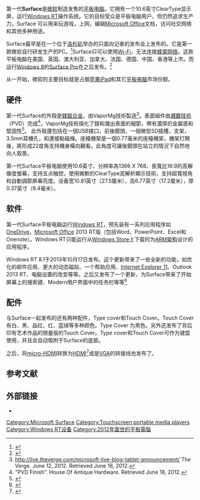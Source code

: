 {{NoteTA |G1=IT}}
{{Infobox information appliance
|name              = Surface （第一代）
|image = 
|developer         = [[微软|微软]]
|family            = [[Microsoft_Surface|Microsoft Surface]]
|release date      = '''发布''' 2012年6月18日 <br /> '''发售''' 2012年10月26日
|type              = [[平板电脑|平板电脑]]
|os                = [[Windows_RT|Windows RT]]
|power             = 内置可反复充电锂电池 31.5 W-h <br /> 24W 电源供应
| dimensions       = '''宽'''{{convert|10.81|in|cm}} <br />'''高'''{{convert|6.77|in|cm}} <br />'''厚'''{{convert|0.37|in|mm}}
|CPU               = [[Nvidia|Nvidia]] Quad-core Tegra 3
|memory            = 2 GB
|Storage           = 32 GB/64 GB
|successor         = [[Surface_2|Surface 2]]
| weight           = {{convert|1.5|lbs|g}}
|online service    = [[Windows_Store|Windows Store]], [[OneDrive|OneDrive]], [[Outlook.com|Outlook.com]], [[Microsoft_Account|Microsoft Account]], [[Xbox_Music|Xbox Music]], [[Xbox_Live|Xbox Live]]
|input             = 前后两个720p HD摄像头<br />双麦克风，立体声扬声器
|connectivity      = [[Wi-Fi|Wi-Fi]] (802.11 a/b/g/n) <br /> [[蓝牙|蓝牙]]4.0|Ports = USB 2.0 <br /> [[microSDXC|microSDXC]]卡槽<br />耳机插孔<br />micro-HDMI接口<br />连接保护套接口
|Sensors = [[光线感应器|光线感应器]]<br />[[加速计|加速计]]<br />[[陀螺仪|陀螺仪]]<br />[[罗盘|罗盘]]
}}
{{Surface}}

第一代'''Surface'''是[[微软|微软]]制造发售的[[平板电脑|平板电脑]]。它拥有一个10.6英寸ClearType显示屏，运行[[Windows_RT|Windows RT]]操作系统。它的目标受众是平板电脑用户，但仍然追求生产力。Surface 可以用来玩游戏，上网，编辑[[Microsoft_Office|Microsoft Office]]文档，访问社交网络和其他多种用途。

Surface最早是在一个位于[[洛杉矶|洛杉矶]]举办的只面向记者的发布会上发布的。它是第一款微软自行研发生产的PC。<ref>{{Cite web|url = http://www.neowin.net/news/microsoft-surface-based-windows-tablet-announced|title = Microsoft Surface based Windows Tablet announced|date = |accessdate = |website = |publisher = |last = |first = |archive-date = 2015-01-08|archive-url = https://web.archive.org/web/20150108180930/http://www.neowin.net/news/microsoft-surface-based-windows-tablet-announced|dead-url = no}}</ref>Surface只可以使用[[Wi-Fi|Wi-Fi]]，无法连接[[蜂窝网络|蜂窝网络]]。这款平板电脑在美国、英国、澳大利亚、加拿大、法国、德国、中国、香港等上市。而运行[[Windows_8|Windows 8]]的[[Surface_Pro|Surface Pro]]在之后发布。<ref>{{Cite web|url = http://www.neowin.net/news/microsoft-surface-to-be-sold-in-eight-countries|title = Microsoft Surface to be sold in eight countries|date = |accessdate = |website = |publisher = |last = |first = |archive-date = 2014-12-20|archive-url = https://web.archive.org/web/20141220054701/http://www.neowin.net/news/microsoft-surface-to-be-sold-in-eight-countries|dead-url = no}}</ref>

从一开始，微软的主要目标就是占据[[苹果|苹果]][[iPad|iPad]]和其它[[平板电脑|平板电脑]]市场份额。

== 硬件 ==
第一代Surface的外殼是[[鎂鋁合金|鎂鋁合金]]，由VaporMg技術製造<ref>http://live.theverge.com/microsoft-live-blog-tablet-announcement/ {{WebCite|url=https://www.webcitation.org/6FANFjoJB?url=http://live.theverge.com/microsoft-live-blog-tablet-announcement/ |date=20130316171558 |dateformat=iso }} The Verge. June 12, 2012. Retrieved June 18, 2012.</ref>。表面組件由[[PVD|濺鍍技術]]（PVD）完成<ref>"PVD Finish". House Of Antique Hardware. Retrieved June 18, 2012.</ref>，VaporMg技術熔化了鎂和濺出表面的細節，帶有濃厚的金屬感和堅固性<ref>{{Cite web |url=http://www.techbang.com/posts/9834-microsoft-surface-plate-appearances-windows-tablet-spring-has-come |title=存档副本 |accessdate=2014-12-23 |archive-date=2014-12-23 |archive-url=https://web.archive.org/web/20141223073848/http://www.techbang.com/posts/9834-microsoft-surface-plate-appearances-windows-tablet-spring-has-come |dead-url=no }}</ref>。
此外殼還包括在一個USB接口，前後鏡頭，一個微型SD插槽，支架，3.5mm耳機孔，和連接點磁條。座檯機架是一個0.77毫米的座檯機架，機架打開後，將形成22度角支持機身橫向觀看。此角度可讓後鏡頭在站立的情況下自然地向人取景。

第一代Surface平板电脑使用10.6英寸、分辨率為1366 X 768、長寬比16:9的高解像度螢幕，支持五点触控，使用微軟的ClearType高解析顯示技術，支持超寬視角和自動調節屏幕亮度。设备宽10.81英寸（27.5厘米），高6.77英寸（17.2厘米），厚0.37英寸（9.4毫米）。

== 软件 ==
第一代Surface平板电脑运行[[Windows_RT|Windows RT]]，预先装有一系列应用程序如[[OneDrive|OneDrive]]，[[Microsoft_Office|Microsoft Office]] 2013 RT版（包括Word、PowerPoint、Excel和Onenote）。Windows RT只能运行从[[Windows_Store|Windows Store]]上下载的为[[ARM架构|ARM架构]]设计的应用程序。

Windows RT 8.1于2013年10月17日发布。这个更新带来了一些全新的功能，如优化的邮件应用、更大的动态磁贴、一个帮助应用、[[Internet_Explorer_11|Internet Explorer 11]]、Outlook 2013 RT、电脑设置的改变等等。之后又发布了一个更新，为Surface带来了开始屏幕上的搜索键、Modern用户界面中的任务栏等等<ref>{{Cite web |url=http://www.microsoft.com/surface/en-us/support/getting-started/get-to-know-windows |title=存档副本 |accessdate=2014-12-09 |archive-date=2014-12-22 |archive-url=https://web.archive.org/web/20141222074543/http://www.microsoft.com/surface/en-us/support/getting-started/get-to-know-windows |dead-url=no }}</ref>

== 配件 ==

与Surface一起发布的还有两种配件，Type cover和Touch Cover。Touch Cover有白、黑、品红、红、蓝绿等多种颜色。Type Cover 为黑色。另外还发布了背后印有艺术作品的限量版的Touch Cover。Type cover和Touch Cover可作为键盘使用，并且会自动吸附于Surface的底部。

之后，将[[micro-HDMI|micro-HDMI]]转换为[[HDMI|HDMI]]<ref>{{Cite web |url=http://www.microsoft.com/surface/en-us/support/music-photos-and-video/connect-surface-pro-to-a-tv-display-or-projector |title=存档副本 |accessdate=2014-12-09 |archive-date=2014-12-14 |archive-url=https://web.archive.org/web/20141214120400/http://www.microsoft.com/surface/en-us/support/music-photos-and-video/connect-surface-pro-to-a-tv-display-or-projector |dead-url=no }}</ref>或是[[VGA|VGA]]的转接线也发布了。

==参考文献==
{{reflist}}

==外部链接==
* {{official website|http://www.microsoft.com/surface/en-us/products/surface}}

{{Windows tablets}}
{{Microsoft}}

[[Category:Microsoft_Surface|Category:Microsoft Surface]]
[[Category:Touchscreen_portable_media_players|Category:Touchscreen portable media players]]
[[Category:Windows_RT设备|Category:Windows RT设备]]
[[Category:2012年面世的平板電腦|Category:2012年面世的平板電腦]]